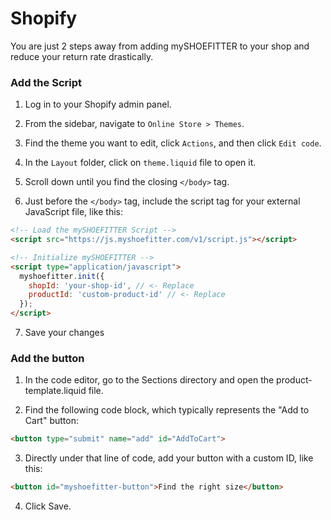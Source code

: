 # Shopify
 
You are just 2 steps away from adding mySHOEFITTER to your shop and reduce your return rate drastically.

### Add the Script

1. Log in to your Shopify admin panel.

2. From the sidebar, navigate to `Online Store > Themes`.

3. Find the theme you want to edit, click `Actions`, and then click `Edit code`.

4. In the `Layout` folder, click on `theme.liquid` file to open it.

5. Scroll down until you find the closing `</body>` tag.

6. Just before the `</body>` tag, include the script tag for your external JavaScript file, like this:

```html filename="index.html" copy
<!-- Load the mySHOEFITTER Script -->
<script src="https://js.myshoefitter.com/v1/script.js"></script>

<!-- Initialize mySHOEFITTER -->
<script type="application/javascript">
  myshoefitter.init({
    shopId: 'your-shop-id', // <- Replace
    productId: 'custom-product-id' // <- Replace
  });
</script>
```

7. Save your changes


### Add the button

1. In the code editor, go to the Sections directory and open the product-template.liquid file.

2. Find the following code block, which typically represents the "Add to Cart" button:

```html filename="index.html" {3} copy
<button type="submit" name="add" id="AddToCart">
```

3. Directly under that line of code, add your button with a custom ID, like this:

```html filename="index.html" {3} copy
<button id="myshoefitter-button">Find the right size</button>
```

4. Click Save.
